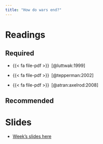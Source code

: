 ```yaml
---
title: "How do wars end?"
---
```


# Readings


## Required

- {{< fa file-pdf >}}&ensp;[@luttwak:1999]

- {{< fa file-pdf >}}&ensp;[@tepperman:2002]

- {{< fa file-pdf >}}&ensp;[@atran:axelrod:2008]


## Recommended


# Slides

* [Week's slides here](https://www.dropbox.com/scl/fi/429m2v9knrctfmdkuc10h/09-termination.pdf?rlkey=zzalqsi2guw486c6e5nj169v1&dl=0)


